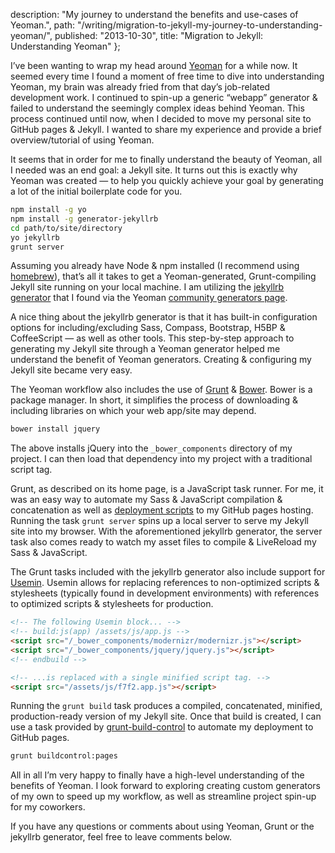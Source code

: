
  description: "My journey to understand the benefits and use-cases of Yeoman.",
  path: "/writing/migration-to-jekyll-my-journey-to-understanding-yeoman/",
  published: "2013-10-30",
  title: "Migration to Jekyll: Understanding Yeoman"
};

<Layout>
<Post {...meta}>

I&rsquo;ve been wanting to wrap my head around [Yeoman](http://yeoman.io/) for a while now. It seemed every time I found a moment of free time to dive into understanding Yeoman, my brain was already fried from that day&rsquo;s job-related development work. I continued to spin-up a generic &ldquo;webapp&rdquo; generator & failed to understand the seemingly complex ideas behind Yeoman. This process continued until now, when I decided to move my personal site to GitHub pages & Jekyll. I wanted to share my experience and provide a brief overview/tutorial of using Yeoman.

It seems that in order for me to finally understand the beauty of Yeoman, all I needed was an end goal: a Jekyll site. It turns out this is exactly why Yeoman was created — to help you quickly achieve your goal by generating a lot of the initial boilerplate code for you.

```bash
npm install -g yo
npm install -g generator-jekyllrb
cd path/to/site/directory
yo jekyllrb
grunt server
```

Assuming you already have Node & npm installed (I recommend using [homebrew](http://davidcalhoun.me/2013/12/16/developer-tools-homebrew/)), that&rsquo;s all it takes to get a Yeoman-generated, Grunt-compiling Jekyll site running on your local machine. I am utilizing the [jekyllrb generator](https://github.com/robwierzbowski/generator-jekyllrb) that I found via the Yeoman [community generators page](http://yeoman.io/community-generators.html).

A nice thing about the jekyllrb generator is that it has built-in configuration options for including/excluding Sass, Compass, Bootstrap, H5BP & CoffeeScript — as well as other tools. This step-by-step approach to generating my Jekyll site through a Yeoman generator helped me understand the benefit of Yeoman generators. Creating & configuring my Jekyll site became very easy.

The Yeoman workflow also includes the use of [Grunt](http://gruntjs.com/) & [Bower](http://bower.io/). Bower is a package manager. In short, it simplifies the process of downloading & including libraries on which your web app/site may depend.

```bash
bower install jquery
```

The above installs jQuery into the `_bower_components` directory of my project. I can then load that dependency into my project with a traditional script tag.

Grunt, as described on its home page, is a JavaScript task runner. For me, it was an easy way to automate my Sass & JavaScript compilation & concatenation as well as [deployment scripts](https://github.com/robwierzbowski/grunt-build-control) to my GitHub pages hosting. Running the task `grunt server` spins up a local server to serve my Jekyll site into my browser. With the aforementioned jekyllrb generator, the server task also comes ready to watch my asset files to compile & LiveReload my Sass & JavaScript.

The Grunt tasks included with the jekyllrb generator also include support for [Usemin](https://github.com/yeoman/grunt-usemin). Usemin allows for replacing references to non-optimized scripts & stylesheets (typically found in development environments) with references to optimized scripts & stylesheets for production.

```html
<!-- The following Usemin block... -->
<!-- build:js(app) /assets/js/app.js -->
<script src="/_bower_components/modernizr/modernizr.js"></script>
<script src="/_bower_components/jquery/jquery.js"></script>
<!-- endbuild -->

<!-- ...is replaced with a single minified script tag. -->
<script src="/assets/js/f7f2.app.js"></script>
```

Running the `grunt build` task produces a compiled, concatenated, minified, production-ready version of my Jekyll site. Once that build is created, I can use a task provided by [grunt-build-control](https://github.com/robwierzbowski/grunt-build-control) to automate my deployment to GitHub pages.

```bash
grunt buildcontrol:pages
```

All in all I&rsquo;m very happy to finally have a high-level understanding of the benefits of Yeoman. I look forward to exploring creating custom generators of my own to speed up my workflow, as well as streamline project spin-up for my coworkers.

If you have any questions or comments about using Yeoman, Grunt or the jekyllrb generator, feel free to leave comments below.

</Post>
</Layout>
